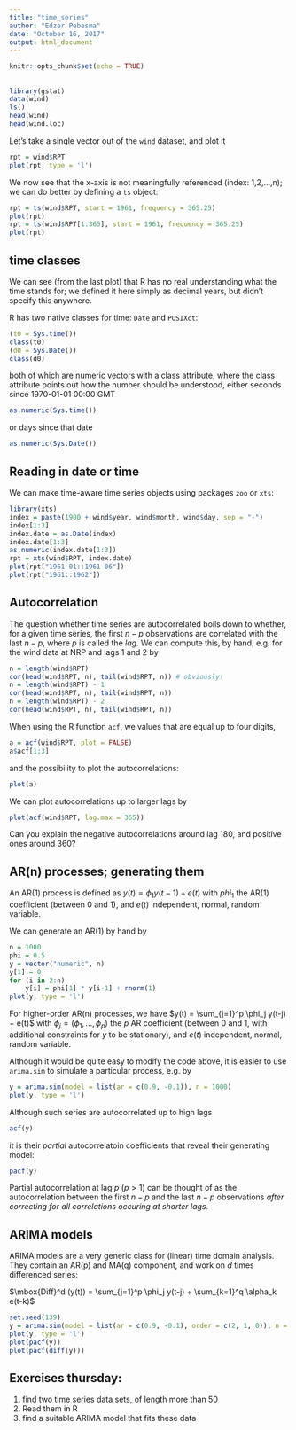 ```yaml
---
title: "time_series"
author: "Edzer Pebesma"
date: "October 16, 2017"
output: html_document
---
```


```r
knitr::opts_chunk$set(echo = TRUE)
```

## 

```r
library(gstat)
data(wind)
ls()
head(wind)
head(wind.loc)
```

Let's take a single vector out of the `wind` dataset, and plot it
```r
rpt = wind$RPT
plot(rpt, type = 'l')
```
We now see that the x-axis is not meaningfully referenced (index: 1,2,...,n); we can do better by defining a `ts` object:
```r
rpt = ts(wind$RPT, start = 1961, frequency = 365.25)
plot(rpt)
rpt = ts(wind$RPT[1:365], start = 1961, frequency = 365.25)
plot(rpt)
```

## time classes
We can see (from the last plot) that R has no real understanding what the time stands for; we defined it here simply as decimal years, but didn't specify this anywhere. 

R has two native classes for time: `Date` and `POSIXct`:
```r
(t0 = Sys.time())
class(t0)
(d0 = Sys.Date())
class(d0)
```
both of which are numeric vectors with a class attribute, where the class attribute points out how the number should be understood, either seconds since 1970-01-01 00:00 GMT
```r
as.numeric(Sys.time())
```
or days since that date
```r
as.numeric(Sys.Date())
```

## Reading in date or time

We can make time-aware time series objects using packages `zoo` or `xts`:
```r
library(xts)
index = paste(1900 + wind$year, wind$month, wind$day, sep = "-")
index[1:3]
index.date = as.Date(index)
index.date[1:3]
as.numeric(index.date[1:3])
rpt = xts(wind$RPT, index.date)
plot(rpt["1961-01::1961-06"])
plot(rpt["1961::1962"])
```

## Autocorrelation

The question whether time series are autocorrelated boils down to whether, for a given time series, the first $n-p$ observations are correlated with the last $n-p$, where $p$ is called the _lag_. We can compute this, by hand, e.g. for the wind data at NRP and lags 1 and 2 by
```r
n = length(wind$RPT)
cor(head(wind$RPT, n), tail(wind$RPT, n)) # obviously!
n = length(wind$RPT) - 1
cor(head(wind$RPT, n), tail(wind$RPT, n))
n = length(wind$RPT) - 2
cor(head(wind$RPT, n), tail(wind$RPT, n))
```

When using the R function `acf`, we values that are equal up to four digits,
```r
a = acf(wind$RPT, plot = FALSE)
a$acf[1:3]
```
and the possibility to plot the autocorrelations:
```r
plot(a)
```
We can plot autocorrelations up to larger lags by
```r
plot(acf(wind$RPT, lag.max = 365))
```
Can you explain the negative autocorrelations around lag 180, and positive ones around 360?

## AR(n) processes; generating them

An AR(1) process is defined as $y(t) = \phi_1 y(t-1) + e(t)$ with $phi_1$ the AR(1) coefficient (between 0 and 1), and $e(t)$ independent, normal, random variable.

We can generate an AR(1) by hand by
```r
n = 1000
phi = 0.5
y = vector("numeric", n)
y[1] = 0
for (i in 2:n)
	y[i] = phi[1] * y[i-1] + rnorm(1)
plot(y, type = 'l')
```
For higher-order AR(n) processes, we have
 $y(t) = \sum_{j=1}^p \phi_j y(t-j) + e(t)$ with $\phi_j = (\phi_1,...,\phi_p)$ the $p$ AR coefficient (between 0 and 1, with additional constraints for $y$ to be stationary), and $e(t)$ independent, normal, random variable.

Although it would be quite easy to modify the code above, it is easier to use `arima.sim` to simulate a particular process, e.g. by
```r
y = arima.sim(model = list(ar = c(0.9, -0.1)), n = 1000)
plot(y, type = 'l')
```

Although such series are autocorrelated up to high lags
```r
acf(y)
```
it is their _partial_ autocorrelatoin coefficients that reveal their generating model:
```r
pacf(y)
```
Partial autocorrelation at lag $p$ ($p > 1$) can be thought of as the autocorrelation between 
the first $n-p$ and the last $n-p$ observations _after correcting for all correlations occuring at shorter lags_.


## ARIMA models

ARIMA models are a very generic class for (linear) time domain analysis. They contain an AR(p) and MA(q) component, and work on $d$ times differenced series:

 $\mbox{Diff}^d (y(t)) = \sum_{j=1}^p \phi_j y(t-j) + \sum_{k=1}^q \alpha_k e(t-k)$ 

```r
set.seed(139)
y = arima.sim(model = list(ar = c(0.9, -0.1), order = c(2, 1, 0)), n = 1000)
plot(y, type = 'l')
plot(pacf(y))
plot(pacf(diff(y)))
```

## Exercises thursday:

1. find two time series data sets, of length more than 50
2. Read them in R
3. find a suitable ARIMA model that fits these data
